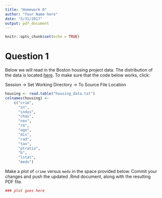 ```yaml
---
title: "Homework 0"
author: "Your Name here"
date: "5/31/2017"
output: pdf_document
---
```


```r
knitr::opts_chunk$set(echo = TRUE)
```

# Question 1

Below we will read in the Boston housing project data. The distribution of the
data is located [here](http://archive.ics.uci.edu/ml/machine-learning-databases/housing/housing.names).
To make sure that the code below works, click:

Session -> Set Working Directory -> To Source File Location

```r
housing <- read.table("housing_data.txt")
colnames(housing) <-
    c("crim",
      "zn",
      "indus",
      "chas",
      "nox",
      "rm",
      "age",
      "dis",
      "rad",
      "tax",
      "ptratio",
      "b",
      "lstat",
      "medv")
```

Make a plot of `crime` versus `medv` in the space provided below. Commit your
changes and push the updated .Rmd document, along with the resulting PDF file.

```r
### plot goes here
```